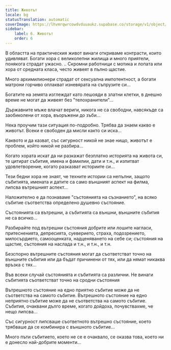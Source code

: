 ```yaml
---
title: Животът
locale: bg
statusTranslation: automatic
coverImage: https://lhvmrqwrcowdvduuaukz.supabase.co/storage/v1/object/public/strapi-uploads/small_cover-tratado-de-psicologia-revolucionaria.webp-5e15e1cec4e0ebebcde5d7fc7565d8fd.webp
sidebar:
    label: 6. Животът
    order: 6
---
```

В областта на практическия живот винаги откриваме контрасти, които удивляват. Богати хора с великолепни жилища и много приятели, понякога страдат ужасно. .. Скромни работници с мотика и лопата или хора от средната класа, често живеят в пълно щастие.

Много архимилионери страдат от сексуална импотентност, а богати матрони горчиво оплакват изневярата на съпрузите си...

Богатите на земята изглеждат като лешояди в златни клетки, в днешно време не могат да живеят без "телохранители"...

Държавните мъже влачат вериги, никога не са свободни, навсякъде са заобиколени от хора, въоръжени до зъби...

Нека проучим тази ситуация по-подробно. Трябва да знаем какво е животът. Всеки е свободен да мисли както си иска...

Каквото и да казват, със сигурност никой не знае нищо, животът е проблем, който никой не разбира...

Когато хората искат да ни разкажат безплатно историята на живота си, те цитират събития, имена и фамилии, дати и т.н., и изпитват удовлетворение, когато разказват историите си...

Тези бедни хора не знаят, че техните истории са непълни, защото събитията, имената и датите са само външният аспект на филма, липсва вътрешният аспект...

Наложително е да познаваме "състоянията на съзнанието", на всяко събитие съответства определено душевно състояние.

Състоянията са вътрешни, а събитията са външни, външните събития не са всичко...

Разбирайте под вътрешни състояния добрите или лошите нагласи, притесненията, депресията, суеверието, страха, подозрението, милосърдието, самооценката, надценяването на себе си; състояния на щастие, състояния на наслада и т.н., и т.н., и т.н.

Безспорно вътрешните състояния могат да съответстват точно на външните събития или да бъдат причинени от тях, или да нямат никаква връзка с тях...

Във всеки случай състоянията и събитията са различни. Не винаги събитията съответстват точно на сродни състояния

Вътрешното състояние на едно приятно събитие може да не съответства на самото събитие. Вътрешното състояние на едно неприятно събитие може да не съответства на самото събитие. Събития, очаквани дълго време, когато дойдоха, почувствахме, че нещо липсва...

Със сигурност липсваше съответното вътрешно състояние, което трябваше да се комбинира с външното събитие...

Много пъти събитието, което не се е очаквало, се оказва това, което ни е донесло най-добрите моменти...

